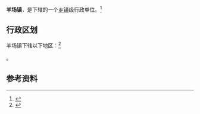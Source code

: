 {{中国乡级行政区|53/03/81/104/000}}

'''羊场镇'''，是{{PRC admin/fullname|53/03/81/104/000|3}}下辖的一个[[乡镇|乡镇]]级行政单位。<ref>{{PRC admin/ref sgc|{{PRC admin/parent|53/03/81/104/000}}}}</ref>

== 行政区划 ==

羊场镇下辖以下地区：<ref>{{PRC admin/ref sgc|53/03/81/104/000}}</ref>

{{PRC admin/children|53/03/81/104/000}}。

== 参考资料 ==

{{reflist}}

{{行政区划小作品}}
{{PRC admin/navcat|53/03/81/104/000}}